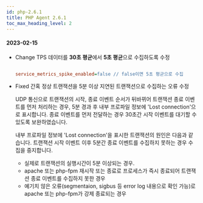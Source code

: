 ```yaml
---
id: php-2.6.1
title: PHP Agent 2.6.1
toc_max_heading_level: 2
---
```



#### 2023-02-15


- <Status>Change</Status> TPS 데이터를 <b>30초 평균</b>에서  <b>5초 평균</b>으로 수집하도록 수정

    ```ini title='whatap.conf'
    
    service_metrics_spike_enabled=false // false이면 5초 평균으로 수집
    
    ```

- <Status>Fixed</Status> 간혹 정상 트랜잭션을 5분 이상 지연된 트랜잭션으로 수집하는 오류 수정

  UDP 통신으로 트랜잭션의 시작, 종료 이벤트 순서가 뒤바뀌어 트랜잭션 종료 이벤트를 먼저 처리하는 경우, 5분 경과 후 내부 프로파일 정보에 'Lost connection'으로 표시합니다. 종료 이벤트를 먼저 전달하는 경우 30초간 시작 이벤트를 대기할 수 있도록 보완하였습니다.
    
  내부 프로파일 정보에 'Lost connection'을 표시한 트랜잭션의 원인은 다음과 같습니다. 트랜잭션 시작 이벤트 이후 5분간 종료 이벤트를 수집하지 못하는 경우 수집을 중지합니다.

    - 실제로 트랜잭션의 실행시간이 5분 이상되는 경우.
    - apache 또는 php-fpm 재시작 또는 종료로 프로세스가 즉시 종료되어 트랜잭션 종료 이벤트를 수집하지 못한 경우
    - 예기치 않은 오류(segmentaion, sigbus 등 error log 내용으로 확인 가능)로 apache 또는 php-fpm가 강제 종료되는 경우